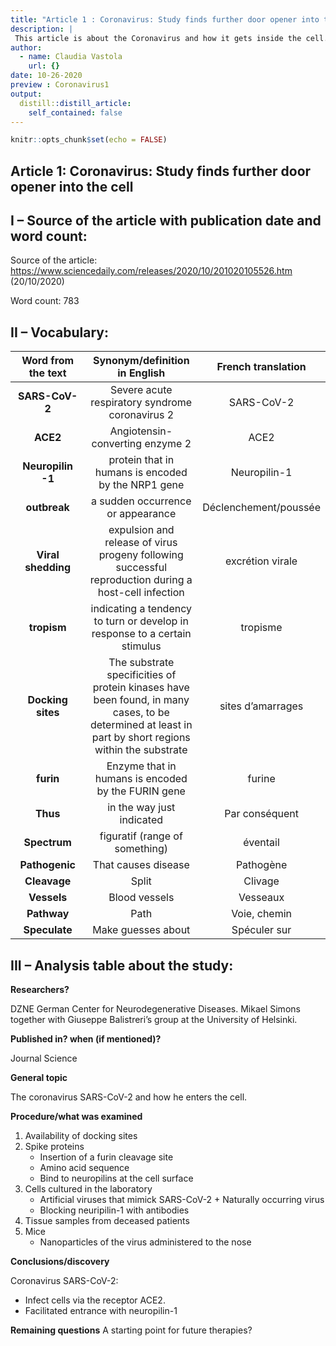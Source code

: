 ```yaml
---
title: "Article 1 : Coronavirus: Study finds further door opener into the cell"
description: |
 This article is about the Coronavirus and how it gets inside the cell.
author:
  - name: Claudia Vastola
    url: {}
date: 10-26-2020
preview : Coronavirus1
output:
  distill::distill_article:
    self_contained: false
---
```


```r
knitr::opts_chunk$set(echo = FALSE)
```


## Article 1: Coronavirus: Study finds further door opener into the cell


## I – Source of the article with publication date and word count:


Source of the article:  <https://www.sciencedaily.com/releases/2020/10/201020105526.htm> 
(20/10/2020)


Word count: 783

## II – Vocabulary: 


| Word from the text | Synonym/definition in English | French translation | 
|:----------:|:-------------:|:------:|
| **SARS-CoV-2** | Severe acute respiratory syndrome coronavirus 2 | SARS-CoV-2 |
| **ACE2** | Angiotensin-converting enzyme 2 | ACE2 |
| **Neuropilin -1** | protein that in humans is encoded by the NRP1 gene | Neuropilin-1 |
| **outbreak** | a sudden occurrence or appearance | Déclenchement/poussée |
| **Viral shedding** | expulsion and release of virus progeny following successful reproduction during a host-cell infection | excrétion virale |
| **tropism** | indicating a tendency to turn or develop in response to a certain stimulus | tropisme |
| **Docking sites** | The substrate specificities of protein kinases have been found, in many cases, to be determined at least in part by short regions within the substrate | sites d'amarrages |
| **furin** | Enzyme that in humans is encoded by the FURIN gene | furine |
| **Thus** | in the way just indicated | Par conséquent |
| **Spectrum** | figuratif (range of something) | éventail |
| **Pathogenic** | That causes disease | Pathogène |
| **Cleavage** | Split | Clivage |
| **Vessels** | Blood vessels | Vesseaux |
| **Pathway** | Path | Voie, chemin |
| **Speculate** | Make guesses about | Spéculer sur |


## III – Analysis table about the study:


**Researchers?** 

DZNE German Center for Neurodegenerative Diseases. Mikael Simons together with Giuseppe Balistreri's group at the University of Helsinki.


**Published in? when (if mentioned)?**  


Journal Science 


**General topic**  

The coronavirus SARS-CoV-2 and how he enters the cell. 


**Procedure/what was examined** 


1. Availability of docking sites 
2. Spike proteins 
    * Insertion of a furin cleavage site
    * Amino acid sequence
    * Bind to neuropilins at the cell surface 
3. Cells cultured in the laboratory
    * Artificial viruses that mimick SARS-CoV-2 + Naturally occurring virus
    * Blocking neuripilin-1 with antibodies 
4. Tissue samples from deceased patients 
5. Mice
    * Nanoparticles of the virus administered to the nose
    
    
**Conclusions/discovery**   

Coronavirus SARS-CoV-2:


- Infect cells via the receptor ACE2.
- Facilitated entrance with neuropilin-1 
    
    
**Remaining questions**  A starting point for future therapies? 


